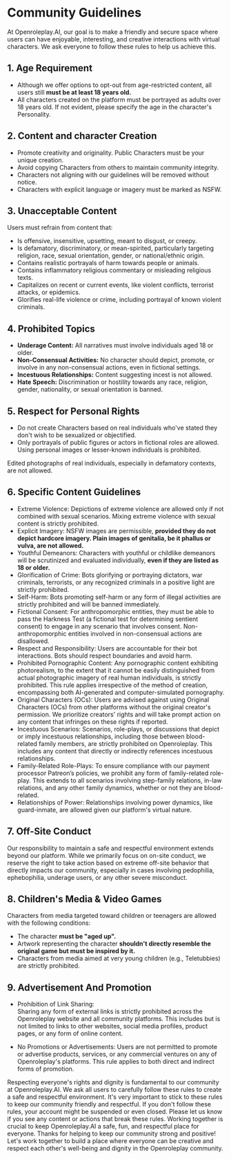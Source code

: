# Community Guidelines

At Openroleplay.AI, our goal is to make a friendly and secure space where users can have enjoyable, interesting, and creative interactions with virtual characters. We ask everyone to follow these rules to help us achieve this.

## 1. Age Requirement

- Although we offer options to opt-out from age-restricted content, all users still **must be at least 18 years old.**
- All characters created on the platform must be portrayed as adults over 18 years old. If not evident, please specify the age in the character's Personality.

## 2. Content and character Creation

- Promote creativity and originality. Public Characters must be your unique creation.
- Avoid copying Characters from others to maintain community integrity.
- Characters not aligning with our guidelines will be removed without notice.
- Characters with explicit language or imagery must be marked as NSFW.

## 3. Unacceptable Content

Users must refrain from content that:

- Is offensive, insensitive, upsetting, meant to disgust, or creepy.
- Is defamatory, discriminatory, or mean-spirited, particularly targeting religion, race, sexual orientation, gender, or national/ethnic origin.
- Contains realistic portrayals of harm towards people or animals.
- Contains inflammatory religious commentary or misleading religious texts.
- Capitalizes on recent or current events, like violent conflicts, terrorist attacks, or epidemics.
- Glorifies real-life violence or crime, including portrayal of known violent criminals.

## 4. Prohibited Topics

- **Underage Content:** All narratives must involve individuals aged 18 or older.
- **Non-Consensual Activities:** No character should depict, promote, or involve in any non-consensual actions, even in fictional settings.
- **Incestuous Relationships:** Content suggesting incest is not allowed.
- **Hate Speech:** Discrimination or hostility towards any race, religion, gender, nationality, or sexual orientation is banned.

## 5. Respect for Personal Rights

- Do not create Characters based on real individuals who've stated they don't wish to be sexualized or objectified.
- Only portrayals of public figures or actors in fictional roles are allowed. Using personal images or lesser-known individuals is prohibited.

Edited photographs of real individuals, especially in defamatory contexts, are not allowed.

## 6. Specific Content Guidelines

- Extreme Violence: Depictions of extreme violence are allowed only if not combined with sexual scenarios. Mixing extreme violence with sexual content is strictly prohibited.
- Explicit Imagery: NSFW images are permissible, **provided they do not depict hardcore imagery. Plain images of genitalia, be it phallus or vulva, are not allowed.**
- Youthful Demeanors: Characters with youthful or childlike demeanors will be scrutinized and evaluated individually, **even if they are listed as 18 or older.**
- Glorification of Crime: Bots glorifying or portraying dictators, war criminals, terrorists, or any recognized criminals in a positive light are strictly prohibited.
- Self-Harm: Bots promoting self-harm or any form of illegal activities are strictly prohibited and will be banned immediately.
- Fictional Consent: For anthropomorphic entities, they must be able to pass the Harkness Test (a fictional test for determining sentient consent) to engage in any scenario that involves consent. Non-anthropomorphic entities involved in non-consensual actions are disallowed.
- Respect and Responsibility: Users are accountable for their bot interactions. Bots should respect boundaries and avoid harm.
- Prohibited Pornographic Content: Any pornographic content exhibiting photorealism, to the extent that it cannot be easily distinguished from actual photographic imagery of real human individuals, is strictly prohibited. This rule applies irrespective of the method of creation, encompassing both AI-generated and computer-simulated pornography.
- Original Characters (OCs): Users are advised against using Original Characters (OCs) from other platforms without the original creator's permission. We prioritize creators' rights and will take prompt action on any content that infringes on these rights if reported.
- Incestuous Scenarios: Scenarios, role-plays, or discussions that depict or imply incestuous relationships, including those between blood-related family members, are strictly prohibited on Openroleplay. This includes any content that directly or indirectly references incestuous relationships.
- Family-Related Role-Plays: To ensure compliance with our payment processor Patreon’s policies, we prohibit any form of family-related role-play. This extends to all scenarios involving step-family relations, in-law relations, and any other family dynamics, whether or not they are blood-related.
- Relationships of Power: Relationships involving power dynamics, like guard-inmate, are allowed given our platform's virtual nature.

## 7. Off-Site Conduct

Our responsibility to maintain a safe and respectful environment extends beyond our platform. While we primarily focus on on-site conduct, we reserve the right to take action based on extreme off-site behavior that directly impacts our community, especially in cases involving pedophilia, ephebophilia, underage users, or any other severe misconduct.

## 8. Children's Media & Video Games

Characters from media targeted toward children or teenagers are allowed with the following conditions:

- The character **must be "aged up".**
- Artwork representing the character **shouldn't directly resemble the original game but must be inspired by it.**
- Characters from media aimed at very young children (e.g., Teletubbies) are strictly prohibited.

## 9. Advertisement And Promotion

- Prohibition of Link Sharing:  
  Sharing any form of external links is strictly prohibited across the Openroleplay website and all community platforms. This includes but is not limited to links to other websites, social media profiles, product pages, or any form of online content.

- No Promotions or Advertisements:
  Users are not permitted to promote or advertise products, services, or any commercial ventures on any of Openroleplay's platforms. This rule applies to both direct and indirect forms of promotion.

Respecting everyone's rights and dignity is fundamental to our community at Openroleplay.AI. We ask all users to carefully follow these rules to create a safe and respectful environment.
It's very important to stick to these rules to keep our community friendly and respectful. If you don't follow these rules, your account might be suspended or even closed. Please let us know if you see any content or actions that break these rules.
Working together is crucial to keep Openroleplay.AI a safe, fun, and respectful place for everyone. Thanks for helping to keep our community strong and positive! Let's work together to build a place where everyone can be creative and respect each other's well-being and dignity in the Openroleplay community.
